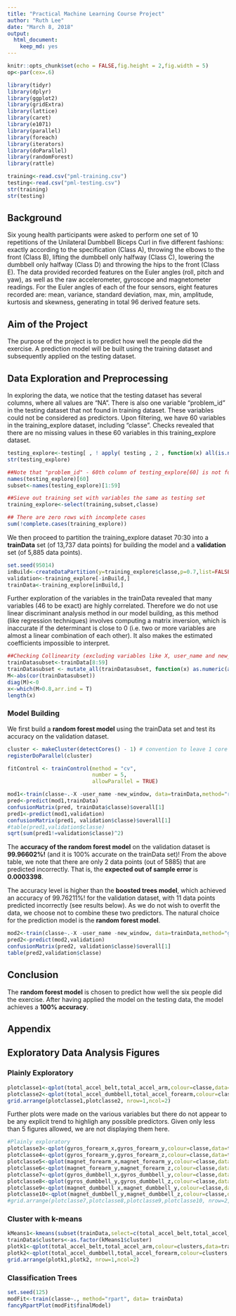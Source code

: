 ```yaml
---
title: "Practical Machine Learning Course Project"
author: "Ruth Lee"
date: "March 8, 2018"
output: 
  html_document: 
    keep_md: yes
---
```


```r
knitr::opts_chunk$set(echo = FALSE,fig.height = 2,fig.width = 5)
op<-par(cex=.6)

library(tidyr)
library(dplyr)
library(ggplot2)
library(gridExtra)
library(lattice)
library(caret)
library(e1071)
library(parallel)
library(foreach)
library(iterators)
library(doParallel)
library(randomForest)
library(rattle)

training<-read.csv("pml-training.csv")
testing<-read.csv("pml-testing.csv")
str(training)
str(testing)
```

## Background
Six young health participants were asked to perform one set of 10 repetitions of the Unilateral Dumbbell Biceps Curl in five different fashions: exactly according to the specification (Class A), throwing the elbows to the front (Class B), lifting the dumbbell only halfway (Class C), lowering the dumbbell only halfway (Class D) and throwing the hips to the front (Class E).  The data provided recorded features on the Euler angles (roll, pitch and yaw), as well as the raw accelerometer, gyroscope and magnetometer readings. For the Euler angles of each of the four sensors, eight features recorded are: mean, variance, standard deviation, max, min, amplitude, kurtosis and skewness, generating in total 96 derived feature sets.

## Aim of the Project
The purpose of the project is to predict how well the people did the exercise. A prediction model will be built using the training dataset and subsequently applied on the testing dataset.   

## Data Exploration and Preprocessing

In exploring the data, we notice that the testing dataset has several columns, where all values are "NA". There is also one variable "problem_id" in the testing dataset that not found in training dataset. These variables could not be considered as predictors. Upon filtering, we have 60 variables in the training_explore dataset, including "classe". Checks revealed that there are no missing values in these 60 variables in this training_explore dataset.

```r
testing_explore<-testing[ , ! apply( testing , 2 , function(x) all(is.na(x)) ) ]
str(testing_explore)

##Note that "problem_id" - 60th column of testing_explore[60] is not found in training set
names(testing_explore)[60]
subset<-names(testing_explore)[1:59]

##Sieve out training set with variables the same as testing set
training_explore<-select(training,subset,classe)

## There are zero rows with incomplete cases
sum(!complete.cases(training_explore))
```

We then proceed to partition the training_explore dataset 70:30 into a **trainData** set (of 13,737 data points) for building the model and a **validation** set (of 5,885 data points). 

```r
set.seed(95014)
inBuild<-createDataPartition(y=training_explore$classe,p=0.7,list=FALSE)
validation<-training_explore[-inBuild,]
trainData<-training_explore[inBuild,]
```
Further exploration of the variables in the trainData revealed that many variables (46 to be exact) are highly correlated. Therefore we do not use linear discriminant analysis method in our model building, as this method (like regression techniques) involves computing a matrix inversion, which is inaccurate if the determinant is close to 0 (i.e. two or more variables are almost a linear combination of each other). It also makes the estimated coefficients impossible to interpret. 
```r
##Checking Collinearity (excluding variables like X, user_name and new_window as they are not meanful to be predictors)
trainDatasubset<-trainData[8:59] 
trainDatasubset <- mutate_all(trainDatasubset, function(x) as.numeric(as.integer(x)))
M<-abs(cor(trainDatasubset))
diag(M)<-0
x<-which(M>0.8,arr.ind = T)
length(x)
```

### Model Building

We first build a **random forest model** using the trainData set and test its accuracy on the validation dataset.
```r
cluster <- makeCluster(detectCores() - 1) # convention to leave 1 core for OS
registerDoParallel(cluster)

fitControl <- trainControl(method = "cv",
                           number = 5,
                           allowParallel = TRUE)

mod1<-train(classe~.-X -user_name -new_window, data=trainData,method="rf", trControl = fitControl)
pred<-predict(mod1,trainData)
confusionMatrix(pred, trainData$classe)$overall[1]
pred1<-predict(mod1,validation)
confusionMatrix(pred1, validation$classe)$overall[1]
#table(pred1,validation$classe)
sqrt(sum(pred1!=validation$classe)^2)
```

The **accuracy of the random forest model** on the validation dataset is **99.96602%!** (and it is 100% accurate on the trainData set)! From the above table, we note that there are only 2 data points (out of 5885) that are predicted incorrectly. That is, the **expected out of sample error** is **0.0003398**.

The accuracy level is higher than the **boosted trees model**, which achieved an accuracy of 99.76211%! for the validation dataset, with 11 data points predicted incorrectly (see results below). As we do not wish to overfit the data, we choose not to combine these two predictors. The natural choice for the prediction model is the **random forest model**.

```r
mod2<-train(classe~.-X -user_name -new_window, data=trainData,method="gbm", trControl = fitControl)
pred2<-predict(mod2,validation)
confusionMatrix(pred2, validation$classe)$overall[1]
table(pred2,validation$classe)
```

## Conclusion
The **random forest model** is chosen to predict how well the six people did the exercise. After having applied the model on the testing data, the model achieves a **100% accuracy**.

## Appendix

## Exploratory Data Analysis Figures 

### Plainly Exploratory
```r

plotclasse1<-qplot(total_accel_belt,total_accel_arm,colour=classe,data=trainData)
plotclasse2<-qplot(total_accel_dumbbell,total_accel_forearm,colour=classe,data=trainData)
grid.arrange(plotclasse1,plotclasse2, nrow=1,ncol=2)
```
Further plots were made on the various variables but there do not appear to be any explicit trend to highligh any possible predictors. Given only less than 5 figures allowed, we are not displaying them here.

```r
#Plainly exploratory
plotclasse3<-qplot(gyros_forearm_x,gyros_forearm_y,colour=classe,data=trainData)
plotclasse4<-qplot(gyros_forearm_y,gyros_forearm_z,colour=classe,data=trainData)
plotclasse5<-qplot(magnet_forearm_x,magnet_forearm_y,colour=classe,data=trainData)
plotclasse6<-qplot(magnet_forearm_y,magnet_forearm_z,colour=classe,data=trainData)
plotclasse7<-qplot(gyros_dumbbell_x,gyros_dumbbell_y,colour=classe,data=trainData)
plotclasse8<-qplot(gyros_dumbbell_y,gyros_dumbbell_z,colour=classe,data=trainData)
plotclasse9<-qplot(magnet_dumbbell_x,magnet_dumbbell_y,colour=classe,data=trainData)
plotclasse10<-qplot(magnet_dumbbell_y,magnet_dumbbell_z,colour=classe,data=trainData)
#grid.arrange(plotclasse7,plotclasse8,plotclasse9,plotclasse10, nrow=2,ncol=2)
```

### Cluster with k-means
```r
kMeans1<-kmeans(subset(trainData,select=c(total_accel_belt,total_accel_arm,total_accel_dumbbell,total_accel_forearm)),centers=5)
trainData$clusters<-as.factor(kMeans1$cluster)
plotk1<-qplot(total_accel_belt,total_accel_arm,colour=clusters,data=trainData)
plotk2<-qplot(total_accel_dumbbell,total_accel_forearm,colour=clusters,data=trainData)
grid.arrange(plotk1,plotk2, nrow=1,ncol=2)
```

### Classification Trees

```r
set.seed(125)
modFit<-train(classe~., method="rpart", data= trainData)  
fancyRpartPlot(modFit$finalModel)
```